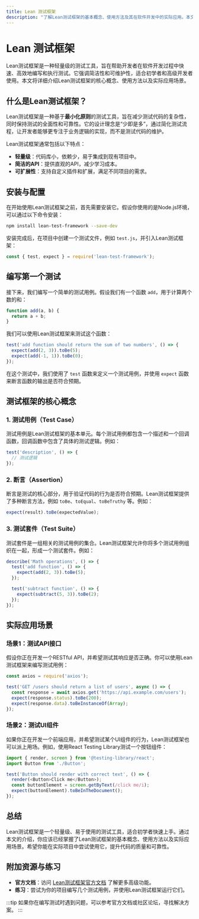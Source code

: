 ```yaml
---
title: Lean 测试框架
description: "了解Lean测试框架的基本概念、使用方法及其在软件开发中的实际应用。本文适合初学者，包含代码示例和实际案例。"
---
```


# Lean 测试框架

Lean测试框架是一种轻量级的测试工具，旨在帮助开发者在软件开发过程中快速、高效地编写和执行测试。它强调简洁性和可维护性，适合初学者和高级开发者使用。本文将详细介绍Lean测试框架的核心概念、使用方法以及实际应用场景。

## 什么是Lean测试框架？

Lean测试框架是一种基于**最小化原则**的测试工具，旨在减少测试代码的复杂性，同时保持测试的全面性和可靠性。它的设计理念是“少即是多”，通过简化测试流程，让开发者能够更专注于业务逻辑的实现，而不是测试代码的维护。

Lean测试框架通常包括以下特点：
- **轻量级**：代码库小，依赖少，易于集成到现有项目中。
- **简洁的API**：提供直观的API，减少学习成本。
- **可扩展性**：支持自定义插件和扩展，满足不同项目的需求。

## 安装与配置

在开始使用Lean测试框架之前，首先需要安装它。假设你使用的是Node.js环境，可以通过以下命令安装：

```bash
npm install lean-test-framework --save-dev
```

安装完成后，在项目中创建一个测试文件，例如 `test.js`，并引入Lean测试框架：

```javascript
const { test, expect } = require('lean-test-framework');
```

## 编写第一个测试

接下来，我们编写一个简单的测试用例。假设我们有一个函数 `add`，用于计算两个数的和：

```javascript
function add(a, b) {
  return a + b;
}
```

我们可以使用Lean测试框架来测试这个函数：

```javascript
test('add function should return the sum of two numbers', () => {
  expect(add(2, 3)).toBe(5);
  expect(add(-1, 1)).toBe(0);
});
```

在这个测试中，我们使用了 `test` 函数来定义一个测试用例，并使用 `expect` 函数来断言函数的输出是否符合预期。

## 测试框架的核心概念

### 1. 测试用例（Test Case）

测试用例是Lean测试框架的基本单元。每个测试用例都包含一个描述和一个回调函数，回调函数中包含了具体的测试逻辑。例如：

```javascript
test('description', () => {
  // 测试逻辑
});
```

### 2. 断言（Assertion）

断言是测试的核心部分，用于验证代码的行为是否符合预期。Lean测试框架提供了多种断言方法，例如 `toBe`、`toEqual`、`toBeTruthy` 等。例如：

```javascript
expect(result).toBe(expectedValue);
```

### 3. 测试套件（Test Suite）

测试套件是一组相关的测试用例的集合。Lean测试框架允许你将多个测试用例组织在一起，形成一个测试套件。例如：

```javascript
describe('Math operations', () => {
  test('add function', () => {
    expect(add(2, 3)).toBe(5);
  });

  test('subtract function', () => {
    expect(subtract(5, 3)).toBe(2);
  });
});
```

## 实际应用场景

### 场景1：测试API接口

假设你正在开发一个RESTful API，并希望测试其响应是否正确。你可以使用Lean测试框架来编写测试用例：

```javascript
const axios = require('axios');

test('GET /users should return a list of users', async () => {
  const response = await axios.get('https://api.example.com/users');
  expect(response.status).toBe(200);
  expect(response.data).toBeInstanceOf(Array);
});
```

### 场景2：测试UI组件

如果你正在开发一个前端应用，并希望测试某个UI组件的行为，Lean测试框架也可以派上用场。例如，使用React Testing Library测试一个按钮组件：

```javascript
import { render, screen } from '@testing-library/react';
import Button from './Button';

test('Button should render with correct text', () => {
  render(<Button>Click me</Button>);
  const buttonElement = screen.getByText(/click me/i);
  expect(buttonElement).toBeInTheDocument();
});
```

## 总结

Lean测试框架是一个轻量级、易于使用的测试工具，适合初学者快速上手。通过本文的介绍，你应该已经掌握了Lean测试框架的基本概念、使用方法以及实际应用场景。希望你能在实际项目中尝试使用它，提升代码的质量和可靠性。

## 附加资源与练习

- **官方文档**：访问 [Lean测试框架官方文档](https://lean-test-framework.org) 了解更多高级功能。
- **练习**：尝试为你的项目编写几个测试用例，并使用Lean测试框架运行它们。

:::tip
如果你在编写测试时遇到问题，可以参考官方文档或社区论坛，寻找解决方案。
:::